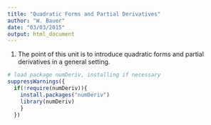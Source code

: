 ```yaml
---
title: "Quadratic Forms and Partial Derivatives"
author: "W. Bauer"
date: "03/03/2015"
output: html_document
---
```


1. The point of this unit is to introduce quadratic forms and partial derivatives in a general setting.

```r
# load package numDeriv, installing if necessary
suppressWarnings({
  if(!require(numDeriv)){
    install.packages("numDeriv")
    library(numDeriv)
    }
  })
```

